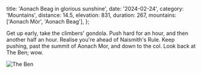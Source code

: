   title: 'Aonach Beag in glorious sunshine',
  date: '2024-02-24',
  category: 'Mountains',
  distance: 14.5,
  elevation: 831,
  duration: 267,
  mountains: ['Aonach Mòr', 'Aonach Beag'],
};


<PostHero metadata={metadata} />

<MountainPostStats metadata={metadata} />

Get up early, take the climbers' gondola. Push hard for an hour, and then another half an hour. Realise you're ahead of Naismith's Rule. Keep pushing, past the summit of Aonach Mor, and down to the col. Look back at The Ben; wow.

<img
  src='/img/aonachbeagfeb24/IMG_5648.jpeg'
  alt='The Ben'
  className='max-w-full rounded-mdmb-8'
/>
